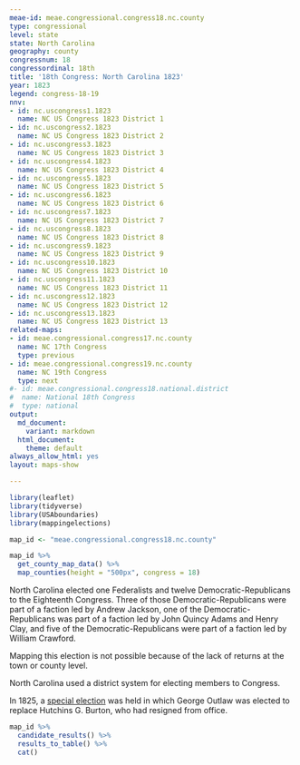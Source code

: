 ```yaml
---
meae-id: meae.congressional.congress18.nc.county
type: congressional
level: state
state: North Carolina
geography: county
congressnum: 18
congressordinal: 18th
title: '18th Congress: North Carolina 1823'
year: 1823
legend: congress-18-19
nnv:
- id: nc.uscongress1.1823
  name: NC US Congress 1823 District 1
- id: nc.uscongress2.1823
  name: NC US Congress 1823 District 2
- id: nc.uscongress3.1823
  name: NC US Congress 1823 District 3
- id: nc.uscongress4.1823
  name: NC US Congress 1823 District 4
- id: nc.uscongress5.1823
  name: NC US Congress 1823 District 5
- id: nc.uscongress6.1823
  name: NC US Congress 1823 District 6
- id: nc.uscongress7.1823
  name: NC US Congress 1823 District 7
- id: nc.uscongress8.1823
  name: NC US Congress 1823 District 8
- id: nc.uscongress9.1823
  name: NC US Congress 1823 District 9
- id: nc.uscongress10.1823
  name: NC US Congress 1823 District 10
- id: nc.uscongress11.1823
  name: NC US Congress 1823 District 11
- id: nc.uscongress12.1823
  name: NC US Congress 1823 District 12
- id: nc.uscongress13.1823
  name: NC US Congress 1823 District 13
related-maps:
- id: meae.congressional.congress17.nc.county
  name: NC 17th Congress
  type: previous
- id: meae.congressional.congress19.nc.county
  name: NC 19th Congress
  type: next
#- id: meae.congressional.congress18.national.district
#  name: National 18th Congress
#  type: national
output:
  md_document:
    variant: markdown
  html_document:
    theme: default
always_allow_html: yes
layout: maps-show

---
```


```r
library(leaflet)
library(tidyverse)
library(USAboundaries)
library(mappingelections)

map_id <- "meae.congressional.congress18.nc.county"
```

<div class="map">

```r
map_id %>%
  get_county_map_data() %>%
  map_counties(height = "500px", congress = 18)
```

</div>

North Carolina elected one Federalists and twelve Democratic-Republicans to the Eighteenth Congress. Three of those Democratic-Republicans were part of a faction led by Andrew Jackson, one of the Democratic-Republicans was part of a faction led by John Quincy Adams and Henry Clay, and five of the Democratic-Republicans were part of a faction led by William Crawford.

Mapping this election is not possible because of the lack of returns at the town or county level.

North Carolina used a district system for electing members to Congress. 

In 1825, a [special election](https://elections.lib.tufts.edu/catalog/tufts:nc.uscongress2.specialelection.1825) was held in which George Outlaw was elected to replace Hutchins G. Burton, who had resigned from office. 

<div class="results-table">

```r
map_id %>%
  candidate_results() %>%
  results_to_table() %>%
  cat()
```

</div>
